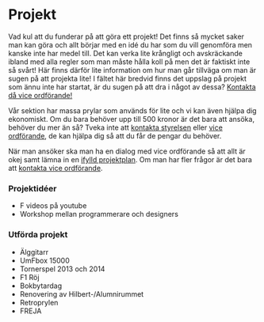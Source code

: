 # Projekt

Vad kul att du funderar på att göra ett projekt! Det finns så mycket saker man kan göra och allt börjar med en idé du har som du vill genomföra men kanske inte har medel till. Det kan verka lite krångligt och avskräckande ibland med alla regler som man måste hålla koll på men det är faktiskt inte så svårt! Här finns därför lite information om hur man går tillväga om man är sugen på att projekta lite! I fältet här bredvid finns det uppslag på projekt som ännu inte har startat, är du sugen på att dra i något av dessa? [Kontakta då vice ordförande!](/contact#vice)

Vår sektion har massa prylar som används för lite och vi kan även hjälpa dig ekonomiskt. Om du bara behöver upp till 500 kronor är det bara att ansöka, behöver du mer än så? Tveka inte att [kontakta styrelsen](/contact#board) eller [vice ordförande](/contact#vice), de kan hjälpa dig så att du får de pengar du behöver.

När man ansöker ska man ha en dialog med vice ordförande så att allt är okej samt lämna in en [ifylld projektplan](https://old.fsektionen.se/dokument/140). Om man har fler frågor är det bara att [kontakta vice ordförande](/contact#vice).

### Projektidéer

- F videos på youtube
- Workshop mellan programmerare och designers

### Utförda projekt

- Älggitarr
- UmFbox 15000
- Tornerspel 2013 och 2014
- F1 Röj
- Bokbytardag
- Renovering av Hilbert-/Alumnirummet
- Retroprylen
- FREJA

